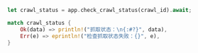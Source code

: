 ```rust Rust
let crawl_status = app.check_crawl_status(crawl_id).await;

match crawl_status {
    Ok(data) => println!("抓取状态：\n{:#?}", data),
    Err(e) => eprintln!("检查抓取状态失败：{}", e),
}
```
